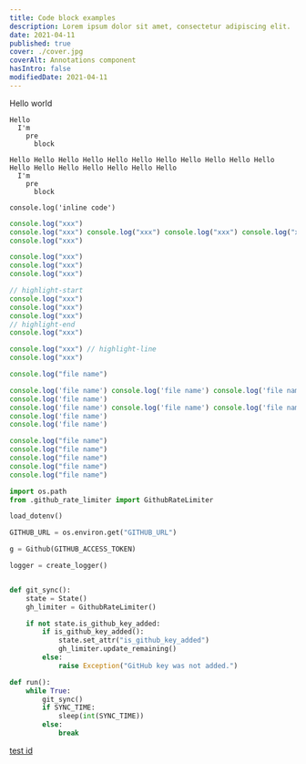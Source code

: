 ```yaml
---
title: Code block examples
description: Lorem ipsum dolor sit amet, consectetur adipiscing elit.
date: 2021-04-11
published: true
cover: ./cover.jpg
coverAlt: Annotations component
hasIntro: false
modifiedDate: 2021-04-11
---
```


Hello world

```
Hello
  I'm
    pre
      block
```

```
Hello Hello Hello Hello Hello Hello Hello Hello Hello Hello Hello Hello Hello Hello Hello Hello Hello Hello
  I'm
    pre
      block
```

`console.log('inline code')`

```js copy=true
console.log("xxx")
console.log("xxx") console.log("xxx") console.log("xxx") console.log("xxx") console.log("xxx") console.log("xxx") console.log("xxx") console.log("xxx") console.log("xxx") console.log("xxx") console.log("xxx") console.log("xxx") console.log("xxx") console.log("xxx")
console.log("xxx")
```

```js id=123 copy=false showLanguage=false focus=false
console.log("xxx")
console.log("xxx")
console.log("xxx")
```

```js focus=true
// highlight-start
console.log("xxx")
console.log("xxx")
console.log("xxx")
// highlight-end
console.log("xxx")
```

```js copy=false
console.log("xxx") // highlight-line
console.log("xxx")
```

```js fileName=index.js something=else
console.log("file name")
```

```js fileName=index.js
console.log('file name') console.log('file name') console.log('file name') console.log('file name') console.log('file name') console.log('file name') console.log('file name') console.log('file name')
console.log('file name')
console.log('file name') console.log('file name') console.log('file name') console.log('file name') console.log('file name') console.log('file name') console.log('file name') console.log('file name') // highlight-line
console.log('file name')
console.log('file name')
```

```js fileName=./src/Components/OverflowHidden/index.js
console.log("file name")
console.log("file name")
console.log("file name")
console.log("file name")
console.log("file name")
```

```python
import os.path
from .github_rate_limiter import GithubRateLimiter

load_dotenv()

GITHUB_URL = os.environ.get("GITHUB_URL")

g = Github(GITHUB_ACCESS_TOKEN)

logger = create_logger()


def git_sync():
    state = State()
    gh_limiter = GithubRateLimiter()

    if not state.is_github_key_added:
        if is_github_key_added():
            state.set_attr("is_github_key_added")
            gh_limiter.update_remaining()
        else:
            raise Exception("GitHub key was not added.")

def run():
    while True:
        git_sync()
        if SYNC_TIME:
            sleep(int(SYNC_TIME))
        else:
            break
```

[test id](#123)
